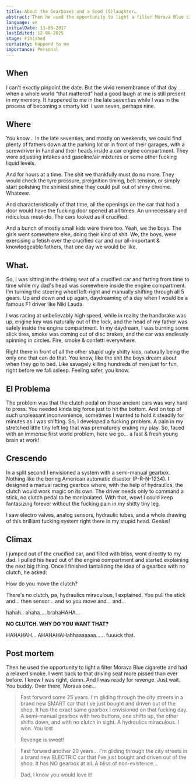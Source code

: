 ```yaml
---
title: About the Gearboxes and a Good (S)laughter…
abstract: Then he used the opportunity to light a filter Morava Blue cigarette and had a relaxed smoke. I went back to that driving seat more pissed then ever before. I knew I was right, damn. And I was ready for a revenge. Just wait. You. Over there.
language: en
initialDate: 13-08-2017
lastEdited: 12-08-2025
stage: Finished
certainty: Happend to me
importance: Personal
---
```


## When

I can't exactly pinpoint the date. But the vivid remembrance of that day when a whole world “that mattered” had a good laugh at me is still present in my memory. It happened to me in the late seventies while I was in the process of becoming a smarty kid. I was seven, perhaps nine.

## Where

You know... In the late seventies, and mostly on weekends, we could find plenty of fathers down at the parking lot or in front of their garages, with a screwdriver in hand and their heads inside a car engine compartment. They were adjusting intakes and gasoline/air mixtures or some other fucking liquid levels.

And for hours at a time. The shit we thankfully must do no more. They would check the tyre pressure, preignition timing, belt tension, or simply start polishing the shiniest shine they could pull out of shiny chrome. Whatever.

And characteristically of that time, all the openings on the car that had a door would have the fucking door opened at all times. An unnecessary and ridiculous must-do. The cars looked as if crucified.

And a bunch of mostly small kids were there too. Yeah, we the boys. The girls went somewhere else, doing their kind of shit. We, the boys, were exercising a fetish over the crucified car and our all-important & knowledgeable fathers, that one day we would be like.

## What.

So, I was sitting in the driving seat of a crucified car and farting from time to time while my dad's head was somewhere inside the engine compartment. I’m turning the steering wheel left-right and manually shifting through all 5 gears. Up and down and up again, daydreaming of a day when I would be a famous F1 driver like Niki Lauda.

I was racing at unbelievably high speed, while in reality the handbrake was up, engine key was naturally out of the lock, and the head of my father was safely inside the engine compartment. In my daydream, I was burning some slick tires, smoke was coming out of disc brakes, and the car was endlessly spinning in circles. Fire, smoke & confetti everywhere.

Right there in front of all the other stupid ugly shitty kids, naturally being the only one that can do that. You know, like the shit the boys dream about when they go to bed. Like savagely killing hundreds of men just for fun, right before we fall asleep. Feeling safer, you know.

## El Problema

The problem was that the clutch pedal on those ancient cars was very hard to press. You needed kinda big force just to hit the bottom. And on top of such unpleasant inconvenience, sometimes I wanted to hold it steadily for minutes as I was shifting. So, I developed a fucking problem. A pain in my stretched little tiny left leg that was prematurely ending my play. So, faced with an immense first world problem, here we go... a fast & fresh young brain at work!

## Crescendo

In a split second I envisioned a system with a semi-manual gearbox. Nothing like the boring American automatic disaster (P-R-N-1234). I designed a manual racing gearbox where, with the help of hydraulics, the clutch would work magic on its own. The driver needs only to command a stick, no clutch pedal to be manipulated. With that, wow! I could keep fantasizing forever without the fucking pain in my shitty tiny leg.

I saw electro valves, analog sensors, hydraulic tubes, and a whole drawing of this brilliant fucking system right there in my stupid head. Genius!

## Climax

I jumped out of the crucified car, and filled with bliss, went directly to my dad. I pulled his head out of the engine compartment and started explaining the next big thing. Once I finished tantalizing the idea of a gearbox with no clutch, he asked:

How do you move the clutch?

There's no clutch, pa, hydraulics miraculous, I explained. You pull the stick and… then sensor… and so you move and… and…

hahah.. ahaha…. brahaHAHA…

**NO CLUTCH. WHY DO YOU WANT THAT?**

HAHAHAH... AHAHAHAHahhaaaaaaa…… fuuuck that.

## Post mortem

Then he used the opportunity to light a filter Morava Blue cigarette and had a relaxed smoke. I went back to that driving seat more pissed than ever before. I knew I was right, damn. And I was ready for revenge. Just wait. You buddy. Over there, Morava one...

> Fast forward some 25 years. I'm gliding through the city streets in a brand new SMART car that I’ve just bought and driven out of the shop. It has the exact same gearbox I envisioned on that fucking day. A semi-manual gearbox with two buttons, one shifts up, the other shifts down, and with no clutch in sight. A hydraulics miraculous. I won. You lost
>
> Revenge is sweet!

> Fast forward another 20 years... I'm gliding through the city streets in a brand new ELECTRIC car that I’ve just bought and driven out of the shop. It has NO gearbox at all. A bliss of non-existence...
>
> Dad, I know you would love it!
